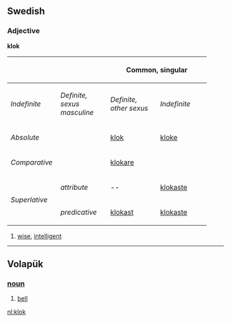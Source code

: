 ==Swedish==
===Adjective===
'''klok'''

{| border=1 cellspacing=0 
|- bgcolor="#FFFFF0" align=center
! rowspan=2 colspan=2 |
! colspan=3 width=100| Common, singular 
! colspan=2 width=100| Neuter, singular 
! rowspan=2 width=100| Plural 
|- bgcolor="#FFFFF0" align=center
| width=100 | ''Indefinite'' 
| width=100 | ''Definite, sexus masculine'' 
| width=100 |  ''Definite, other sexus'' 
| width=100 | ''Indefinite'' 
| width=100 | ''Definite'' 
|- align=center
| colspan=2 width=120 | ''Absolute'' 
| [[klok]]
| [[kloke]]
| [[kloka]]
| [[klokt]]
| [[kloka]]
| [[kloka]]
|- align=center
| colspan=2 | ''Comparative'' 
| colspan=7 | [[klokare]]
|- align=center
| rowspan=2 width=50| ''Superlative'' 
| width=70 | ''attribute'' 
| -- 
| [[klokaste]] 
| [[klokaste]]
| -- 
| [[klokaste]]
| [[klokaste]]
|- align=center 
| ''predicative'' 
| [[klokast]]
| [[klokaste]]
| [[klokaste]]
| [[klokast]] 
| [[klokaste]] 
| [[klokaste]]
|}

# [[wise]], [[intelligent]]

----
== Volapük == 
=== [[noun]] === 
# [[bell]]

[[nl:klok]]